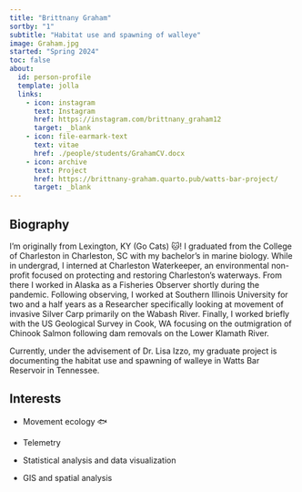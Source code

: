 ```yaml
---
title: "Brittnany Graham"
sortby: "1"
subtitle: "Habitat use and spawning of walleye"
image: Graham.jpg
started: "Spring 2024"
toc: false
about:
  id: person-profile
  template: jolla
  links:
    - icon: instagram
      text: Instagram
      href: https://instagram.com/brittnany_graham12
      target: _blank
    - icon: file-earmark-text
      text: vitae
      href: ./people/students/GrahamCV.docx
    - icon: archive
      text: Project
      href: https://brittnany-graham.quarto.pub/watts-bar-project/
      target: _blank
---
```


::: {#person-profile}
:::

## Biography

I'm originally from Lexington, KY (Go Cats) 🐱! I graduated from the College of Charleston in Charleston, SC with my bachelor's in marine biology. While in undergrad, I interned at Charleston Waterkeeper, an environmental non-profit focused on protecting and restoring Charleston's waterways. From there I worked in Alaska as a Fisheries Observer shortly during the pandemic. Following observing, I worked at Southern Illinois University for two and a half years as a Researcher specifically looking at movement of invasive Silver Carp primarily on the Wabash River. Finally, I worked briefly with the US Geological Survey in Cook, WA focusing on the outmigration of Chinook Salmon following dam removals on the Lower Klamath River. 

Currently, under the advisement of Dr. Lisa Izzo, my graduate project is documenting the habitat use and spawning of walleye in Watts Bar Reservoir in Tennessee. 

## Interests

-   Movement ecology 🐟

-   Telemetry

-   Statistical analysis and data visualization

-   GIS and spatial analysis

